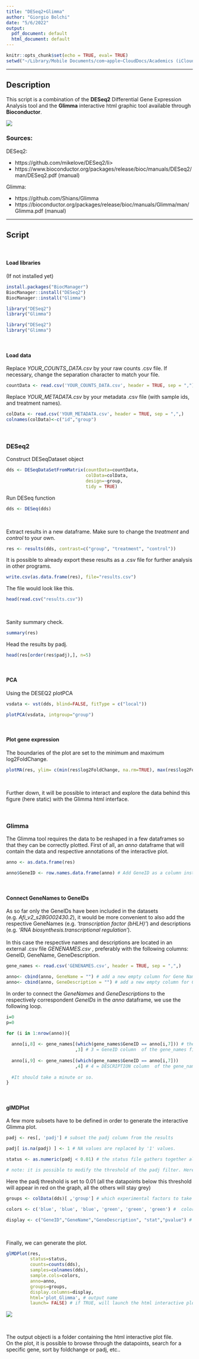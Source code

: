 ```yaml
---
title: "DESeq2+Glimma"
author: "Giorgio Bolchi"
date: "5/6/2022"
output:
  pdf_document: default
  html_document: default
---
```


```r
knitr::opts_chunk$set(echo = TRUE, eval= TRUE)
setwd("~/Library/Mobile Documents/com~apple~CloudDocs/Academics (iCloud)/S8/Internship - Azolla Lab/(1) cornicinine/DESeq2+Glimma markdown/")

```

---

## Description

This script is a combination of the **DESeq2** Differential Gene Expression Analysis tool and the **Glimma** interactive html graphic tool available through **Bioconductor**.

![](screenshot_glimma.png)



### Sources:

DESeq2: 

<ul>
<li> https://github.com/mikelove/DESeq2/li>
<li>https://www.bioconductor.org/packages/release/bioc/manuals/DESeq2/man/DESeq2.pdf (manual)</li>
</ul>

Glimma:
<ul>
<li> https://github.com/Shians/Glimma </li>
<li> https://bioconductor.org/packages/release/bioc/manuals/Glimma/man/Glimma.pdf (manual)</li>
</ul>

---

## Script

<br/>

#### Load libraries

(If not installed yet)

```r
install.packages("BiocManager")
BiocManager::install("DESeq2")
BiocManager::install("Glimma")
```

```r
library("DESeq2")
library("Glimma")
```

```r
library("DESeq2")
library("Glimma")
```

<br/>

#### Load data

Replace _YOUR_COUNTS_DATA.csv_ by your raw counts .csv file. If necessary, change the separation character to match your file.
```r
countData <- read.csv('YOUR_COUNTS_DATA.csv', header = TRUE, sep = ",") 
```

Replace _YOUR_METADATA.csv_ by your metadata .csv file (with sample ids, and treatment names).
```r
colData <- read.csv('YOUR_METADATA.csv', header = TRUE, sep = ",",) 
colnames(colData)<-c("id","group")
```

<br/>

### DESeq2

Construct DESeqDataset object
```r
dds <- DESeqDataSetFromMatrix(countData=countData,
                              colData=colData,
                              design=~group, 
                              tidy = TRUE)
```


Run DESeq function
```r
dds <- DESeq(dds) 
```

<br/>

Extract results in a new dataframe. Make sure to change the *treatment* and *control* to your own.
```r
res <- results(dds, contrast=c("group", "treatment", "control"))

```

It is possible to already export these results as a .csv file for further analysis in other programs.
```r
write.csv(as.data.frame(res), file="results.csv")
```
The file would look like this.
```r
head(read.csv("results.csv"))
```

<br/>

Sanity summary check.
```r
summary(res)
```
Head the results by padj.
```r
head(res[order(res$padj),], n=5) 
```

<br/>

#### PCA
Using the DESEQ2 plotPCA
```r
vsdata <- vst(dds, blind=FALSE, fitType = c("local"))
```
```r
plotPCA(vsdata, intgroup="group")
```


<br/>

#### Plot gene expression

The boundaries of the plot are set to the minimum and maximum log2FoldChange.
```r
plotMA(res, ylim= c(min(res$log2FoldChange, na.rm=TRUE), max(res$log2FoldChange, na.rm=TRUE))) 

```
\

Further down, it will be possible to interact and explore the data behind this figure (here static) with the Glimma html interface.

<br/>

### Glimma

The Glimma tool requires the data to be reshaped in a few dataframes so that they can be correctly plotted. First of all, an _anno_ dataframe that will contain the data and respective annotations of the interactive  plot.

```r
anno <- as.data.frame(res)
```

```r
anno$GeneID <- row.names.data.frame(anno) # Add GeneID as a column instead of just the rownames so that the glMDPlot() function can read and annotate the GeneIDs on the graph.
```


<br/>

#### Connect GeneNames to GeneIDs

As so far only the GeneIDs have been included in the datasets (e.g. _Afi_v2_s28G002430.2_), it would be more convenient to also add the respective GeneNames (e.g. _'transcription factor (bHLH)'_) and descriptions (e.g. _'RNA biosynthesis.transcriptional regulation'_). \
\
In this case the respective names and descriptions are located in an external .csv file _GENENAMES.csv_ , preferably with the following columns: GeneID, GeneName, GeneDescription.

```r
gene_names <- read.csv('GENENAMES.csv', header = TRUE, sep = ",",) 

anno<- cbind(anno, GeneName = "") # add a new empty column for Gene Names in the anno dataframe
anno<- cbind(anno, GeneDescription = "") # add a new empty column for Gene Descriptions in the anno dataframe
```

In order to connect the _GeneNames_ and _GeneDescriptions_ to the respectively correspondent _GeneIDs_ in the _anno_ dataframe, we use the following loop.
```r
i=0
p=0

for (i in 1:nrow(anno)){      
  
  anno[i,8] <- gene_names[(which(gene_names$GeneID == anno[i,7])) # the which() function gives the rowname where gene_names$GeneID is equal to the GeneID in the anno file.
                          ,3] # 3 = GeneID column  of the gene_names file
  
  anno[i,9] <- gene_names[(which(gene_names$GeneID == anno[i,7]))
                          ,4] # 4 = DESCRIPTION column  of the gene_names file
  
  #It should take a minute or so.
}

```


<br/>

#### glMDPlot


A few more subsets have to be defined in order to generate the interactive Glimma plot.

```r
padj <- res[, 'padj'] # subset the padj column from the results
```
```r
padj[ is.na(padj) ] <- 1 # NA values are replaced by '1' values.
```
```r
status <- as.numeric(padj < 0.01) # the status file gathers together all the padj values smaller than 0.01. It will be used by the glMDPlot() function. It is a vector giving the control status of the the data points.

# note: it is possible to modify the threshold of the padj filter. Here, only the the datapoints with a padj < 0.01 will be highlighted.
```
Here the padj threshold is set to 0.01 (all the datapoints below this threshold will appear in red on the graph, all the others will stay grey)
\

```r
groups <- colData(dds)[ ,'group'] # which experimental factors to take along
```
```r
colors <- c('blue', 'blue', 'blue', 'green', 'green', 'green') #  color of the triplicat points. Here the 3 first all in the same group (treatment), the 3 others are in the compared group (control).
```
```r
display <- c("GeneID","GeneName","GeneDescription", "stat","pvalue") # which annotation (from mcols(dds) ) and numeric data to show. Note: the logMean, logFC and padj are always automatically added anyway.
```

<br/>

Finally, we can generate the plot.
```r

glMDPlot(res,
         status=status,
         counts=counts(dds),
         samples=colnames(dds),
         sample.cols=colors,
         anno=anno,
         groups=groups,
         display.columns=display,
         html='plot_Glimma', # output name
         launch= FALSE) # if TRUE, will launch the html interactive plot right after its generation.
```


![](screenshot_glimma.png)

\

The output objecti is a folder containing the html interactive plot file. \
On the plot, it is possible to browse through the datapoints, search for a specific gene, sort by foldchange or padj, etc..



